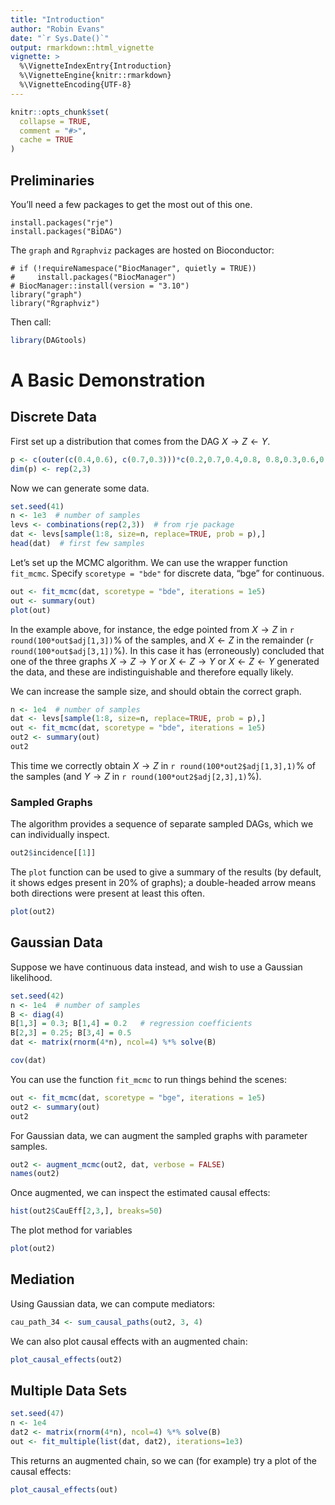 ```yaml
---
title: "Introduction"
author: "Robin Evans"
date: "`r Sys.Date()`"
output: rmarkdown::html_vignette
vignette: >
  %\VignetteIndexEntry{Introduction}
  %\VignetteEngine{knitr::rmarkdown}
  %\VignetteEncoding{UTF-8}
---
```


```r
knitr::opts_chunk$set(
  collapse = TRUE,
  comment = "#>",
  cache = TRUE
)
```

## Preliminaries

You'll need a few packages to get the most out of this one.
```
install.packages("rje")
install.packages("BiDAG")
```
The `graph` and `Rgraphviz` packages are hosted on Bioconductor:
```
# if (!requireNamespace("BiocManager", quietly = TRUE))
#     install.packages("BiocManager")
# BiocManager::install(version = "3.10")
library("graph")
library("Rgraphviz")
```
Then call:
```r
library(DAGtools)
```

# A Basic Demonstration

## Discrete Data

First set up a distribution that comes from the DAG
$X \rightarrow Z \leftarrow Y$.  
```r
p <- c(outer(c(0.4,0.6), c(0.7,0.3)))*c(0.2,0.7,0.4,0.8, 0.8,0.3,0.6,0.2)
dim(p) <- rep(2,3)
```

Now we can generate some data.
```r
set.seed(41)
n <- 1e3  # number of samples
levs <- combinations(rep(2,3))  # from rje package
dat <- levs[sample(1:8, size=n, replace=TRUE, prob = p),]
head(dat)  # first few samples
```

Let's set up the MCMC algorithm.  We can use the wrapper function
`fit_mcmc`.  Specify `scoretype = "bde"` for discrete data, 
"bge" for continuous.
```r
out <- fit_mcmc(dat, scoretype = "bde", iterations = 1e5)
out <- summary(out)
plot(out)
```
In the example above, for instance, the edge pointed from $X \rightarrow Z$
in `r round(100*out$adj[1,3])`% of the samples, and $X \leftarrow Z$ in the remainder 
(`r round(100*out$adj[3,1])`%).  In this case it has (erroneously) concluded
that one of the three graphs $X \rightarrow Z \rightarrow Y$ or 
$X \leftarrow Z \rightarrow Y$ or $X \leftarrow Z \leftarrow Y$ generated
the data, and these are indistinguishable and therefore equally likely.

We can increase the sample size, and should obtain the correct graph.
```r
n <- 1e4  # number of samples
dat <- levs[sample(1:8, size=n, replace=TRUE, prob = p),]
out <- fit_mcmc(dat, scoretype = "bde", iterations = 1e5)
out2 <- summary(out)
out2
```
This time we correctly obtain $X \rightarrow Z$
in `r round(100*out2$adj[1,3],1)`% of the samples (and $Y \rightarrow Z$ in 
`r round(100*out2$adj[2,3],1)`%).

### Sampled Graphs

The algorithm provides a sequence of separate sampled DAGs, which we 
can individually inspect.  
```r
out2$incidence[[1]]
```
The `plot` function can be used to give a summary of the results (by
default, it shows edges present in 20% of graphs); a double-headed 
arrow means both directions were present at least this often.  
```r
plot(out2)
```

## Gaussian Data

Suppose we have continuous data instead, and wish to use 
a Gaussian likelihood.
```r
set.seed(42)
n <- 1e4  # number of samples
B <- diag(4)
B[1,3] = 0.3; B[1,4] = 0.2   # regression coefficients
B[2,3] = 0.25; B[3,4] = 0.5 
dat <- matrix(rnorm(4*n), ncol=4) %*% solve(B)

cov(dat)
```
You can use the function `fit_mcmc` to run things behind 
the scenes:
```r
out <- fit_mcmc(dat, scoretype = "bge", iterations = 1e5)
out2 <- summary(out)
out2
```
For Gaussian data, we can augment the sampled graphs 
with parameter samples.  
```r
out2 <- augment_mcmc(out2, dat, verbose = FALSE)
names(out2)
```
Once augmented, we can inspect the estimated 
causal effects:
```r
hist(out2$CauEff[2,3,], breaks=50)
```
The plot method for \code{MCMC_summary} variables 

```r
plot(out2)
```

## Mediation

Using Gaussian data, we can compute mediators:
```r
cau_path_34 <- sum_causal_paths(out2, 3, 4)
```
We can also plot causal effects with an augmented chain:
```r
plot_causal_effects(out2)
```

## Multiple Data Sets

```r
set.seed(47)
n <- 1e4
dat2 <- matrix(rnorm(4*n), ncol=4) %*% solve(B)
out <- fit_multiple(list(dat, dat2), iterations=1e3)
```
This returns an augmented chain, so we can (for example)
try a plot of the causal effects:
```r
plot_causal_effects(out)
```
